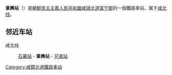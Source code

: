 {{unreferenced|time=2015-02-03T07:21:30+00:00}}
{{朝鮮半島車站資訊
|公司色 = blue
|文字色 = 
|站名 = 章興站
|圖片 = 
|pxl = 
|圖片說明 =
|前一站 = [[石幕站|石幕]]
|前一站距離 = 7.8
|後一站距離 = 6.0
|後一站 = [[兄弟站|兄弟]]
|所屬路線 = [[咸北线|咸北线]]
|距離 = 18.1
|起點站 = [[青岩站|青岩]]
|諺文 = 장흥역
|朝鮮漢字 = 章興驛
|文觀部式 = Jangheung-yeok
|馬-賴式 = Changhŭng-yŏk
|副站名 = 
|車站編號 = 
|停站路線數 = 
|所屬公司 = [[朝鮮民主主義人民共和國鐵道省|朝鮮民主主義人民共和國鐵道省]]
|所在地 =[[咸镜北道|咸镜北道]][[富宁郡|富宁郡]]
|車站構造 = 地面车站
|月台配置 = 
|啟用年月日 =
|廢站年月日 = 
|上下車人次 = 
|統計年度 = 
|轉車 = 
|備註 = 
|全寬備註 = 
}}

'''章興站'''（{{lang-ko|장흥역}}）是[[朝鮮民主主義人民共和國|朝鮮民主主義人民共和國]][[咸镜北道|咸镜北道]][[富宁郡|富宁郡]]的一個鐵路車站，属于[[咸北线|咸北线]]。

==邻近车站==
咸北线
:[[石幕站|石幕站]] - '''章興站''' - [[兄弟站|兄弟站]]

{{朝鲜铁路小作品}}

{{咸北线}}

[[Category:咸鏡北道鐵路車站|Category:咸鏡北道鐵路車站]]